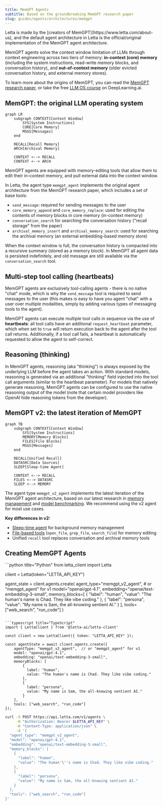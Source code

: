 ```yaml
---
title: MemGPT Agents
subtitle: Based on the groundbreaking MemGPT research paper
slug: guides/agents/architectures/memgpt
---
```


<Info>
Letta is made by the [creators of MemGPT](https://www.letta.com/about-us), and the default agent architecture in Letta is the official/original implementation of the MemGPT agent architecture.
</Info>

MemGPT agents solve the context window limitation of LLMs through context engineering across two tiers of memory: **in-context (core) memory** (including the system instructions, read-write memory blocks, and conversation history), and **out-of-context memory** (older evicted conversation history, and external memory stores).

To learn more about the origins of MemGPT, you can read the [MemGPT research paper](https://arxiv.org/abs/2310.08560), or take the free [LLM OS course](https://www.deeplearning.ai/short-courses/llms-as-operating-systems-agent-memory/?utm_campaign=memgpt-launch&utm_content=331638345&utm_medium=social&utm_source=docs&hss_channel=tw-992153930095251456) on DeepLearning.ai.

## MemGPT: the original LLM operating system

```mermaid
graph LR
    subgraph CONTEXT[Context Window]
        SYS[System Instructions]
        CORE[Core Memory]
        MSGS[Messages]
    end

    RECALL[Recall Memory]
    ARCH[Archival Memory]

    CONTEXT <--> RECALL
    CONTEXT <--> ARCH
```

MemGPT agents are equipped with memory-editing tools that allow them to edit their in-context memory, and pull external data into the context window.

In Letta, the agent type `memgpt_agent` implements the original agent architecture from the MemGPT research paper, which includes a set of base tools:
* `send_message`: required for sending messages to the user
* `core_memory_append` and `core_memory_replace`: used for editing the contents of memory blocks in core memory (in-context memory)
* `conversation_search` for searching the conversation history ("recall storage" from the paper)
* `archival_memory_insert` and `archival_memory_search`: used for searching the archival memory (an external embedding-based memory store)

When the context window is full, the conversation history is compacted into a recursive summary (stored as a memory block).
In MemGPT all agent data is persisted indefinitely, and old message are still available via the `conversation_search` tool.

## Multi-step tool calling (heartbeats)

MemGPT agents are exclusively tool-calling agents - there is no native "chat" mode, which is why the `send_message` tool is required to send messages to the user (this makes is easy to have you agent "chat" with a user over multiple modalities, simply by adding various types of messaging tools to the agent).

MemGPT agents can execute multiple tool calls in sequence via the use of **heartbeats**: all tool calls have an additional `request_heartbeat` parameter, which when set to `true` will return execution back to the agent after the tool call returns. Additionally, if a tool call fails, a heartbeat is automatically requested to allow the agent to self-correct.

## Reasoning (thinking)

In MemGPT agents, reasoning (aka "thinking") is always exposed by the underlying LLM before the agent takes an action.
With standard models, reasoning is generated via an additional "thinking" field injected into the tool call arguments (similar to the heartbeat parameter).
For models that natively generate reasoning, MemGPT agents can be configured to use the native reasoning output of the model (note that certain model providers like OpenAI hide reasoning tokens from the developer).

## MemGPT v2: the latest iteration of MemGPT

```mermaid
graph TB
    subgraph CONTEXT[Context Window]
        SYS[System Instructions]
        MEMORY[Memory Blocks]
        FILES[File Blocks]
        MSGS[Messages]
    end

    RECALL[Unified Recall]
    DATASRC[Data Sources]
    SLEEP[Sleep-time Agent]

    CONTEXT <--> RECALL
    FILES <--> DATASRC
    SLEEP <--> MEMORY
```

The agent type `memgpt_v2_agent` implements the latest iteration of the MemGPT agent architecture, based on our latest research in [memory management](https://www.letta.com/blog/sleep-time-compute) and [model benchmarking](https://www.letta.com/blog/letta-leaderboard). We recommend using the v2 agent for most use cases.

**Key differences in v2:**
* [Sleep-time agent](/guides/agents/architectures/sleeptime) for background memory management
* [File-based tools](/guides/agents/sources) (`open_file`, `grep_file`, `search_file`) for memory editing
* Unified `recall` tool replaces conversation and archival memory tools

## Creating MemGPT Agents

<CodeGroup>
```python title="Python"
from letta_client import Letta

client = Letta(token="LETTA_API_KEY")

agent_state = client.agents.create(
    agent_type="memgpt_v2_agent",  # or "memgpt_agent" for v1
    model="openai/gpt-4.1",
    embedding="openai/text-embedding-3-small",
    memory_blocks=[
        {
          "label": "human",
          "value": "The human's name is Chad. They like vibe coding."
        },
        {
          "label": "persona",
          "value": "My name is Sam, the all-knowing sentient AI."
        }
    ],
    tools=["web_search", "run_code"]
)
```

```typescript title="TypeScript"
import { LettaClient } from '@letta-ai/letta-client'

const client = new LettaClient({ token: "LETTA_API_KEY" });

const agentState = await client.agents.create({
    agentType: "memgpt_v2_agent",  // or "memgpt_agent" for v1
    model: "openai/gpt-4.1",
    embedding: "openai/text-embedding-3-small",
    memoryBlocks: [
        {
          label: "human",
          value: "The human's name is Chad. They like vibe coding."
        },
        {
          label: "persona",
          value: "My name is Sam, the all-knowing sentient AI."
        }
    ],
    tools: ["web_search", "run_code"]
});
```

```bash title="cURL"
curl -X POST https://api.letta.com/v1/agents \
     -H "Authorization: Bearer $LETTA_API_KEY" \
     -H "Content-Type: application/json" \
     -d '{
  "agent_type": "memgpt_v2_agent",
  "model": "openai/gpt-4.1",
  "embedding": "openai/text-embedding-3-small",
  "memory_blocks": [
    {
      "label": "human",
      "value": "The human'\''s name is Chad. They like vibe coding."
    },
    {
      "label": "persona",
      "value": "My name is Sam, the all-knowing sentient AI."
    }
  ],
  "tools": ["web_search", "run_code"]
}'
```
</CodeGroup>

